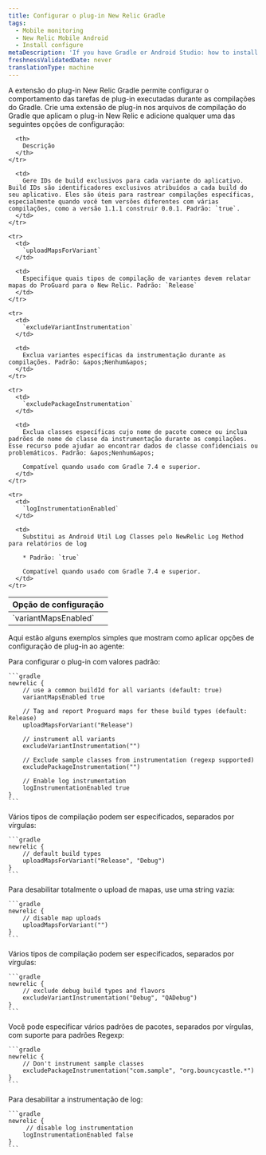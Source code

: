 ```yaml
---
title: Configurar o plug-in New Relic Gradle
tags:
  - Mobile monitoring
  - New Relic Mobile Android
  - Install configure
metaDescription: 'If you have Gradle or Android Studio: how to install New Relic mobile monitoring.'
freshnessValidatedDate: never
translationType: machine
---
```


A extensão do plug-in New Relic Gradle permite configurar o comportamento das tarefas de plug-in executadas durante as compilações do Gradle. Crie uma extensão de plug-in nos arquivos de compilação do Gradle que aplicam o plug-in New Relic e adicione qualquer uma das seguintes opções de configuração:

<table>
  <thead>
    <tr>
      <th style={{ width: "220px" }}>
        Opção de configuração
      </th>

      <th>
        Descrição
      </th>
    </tr>
  </thead>

  <tbody>
    <tr>
      <td>
        `variantMapsEnabled`
      </td>

      <td>
        Gere IDs de build exclusivos para cada variante do aplicativo. Build IDs são identificadores exclusivos atribuídos a cada build do seu aplicativo. Eles são úteis para rastrear compilações específicas, especialmente quando você tem versões diferentes com várias compilações, como a versão 1.1.1 construir 0.0.1. Padrão: `true`.
      </td>
    </tr>

    <tr>
      <td>
        `uploadMapsForVariant`
      </td>

      <td>
        Especifique quais tipos de compilação de variantes devem relatar mapas do ProGuard para o New Relic. Padrão: `Release`
      </td>
    </tr>

    <tr>
      <td>
        `excludeVariantInstrumentation`
      </td>

      <td>
        Exclua variantes específicas da instrumentação durante as compilações. Padrão: &apos;Nenhum&apos;
      </td>
    </tr>

    <tr>
      <td>
        `excludePackageInstrumentation`
      </td>

      <td>
        Exclua classes específicas cujo nome de pacote comece ou inclua padrões de nome de classe da instrumentação durante as compilações. Esse recurso pode ajudar ao encontrar dados de classe confidenciais ou problemáticos. Padrão: &apos;Nenhum&apos;

        Compatível quando usado com Gradle 7.4 e superior.
      </td>
    </tr>

    <tr>
      <td>
        `logInstrumentationEnabled`
      </td>

      <td>
        Substitui as Android Util Log Classes pelo NewRelic Log Method para relatórios de log

        * Padrão: `true`

        Compatível quando usado com Gradle 7.4 e superior.
      </td>
    </tr>
  </tbody>
</table>

Aqui estão alguns exemplos simples que mostram como aplicar opções de configuração de plug-in ao agente:

<CollapserGroup>
  <Collapser id="app-level" title="Exemplo build.gradle no nível do aplicativo">
    Para configurar o plug-in com valores padrão:

    ```gradle
    newrelic {
        // use a common buildId for all variants (default: true)
        variantMapsEnabled true

        // Tag and report Proguard maps for these build types (default: Release)
        uploadMapsForVariant("Release")

        // instrument all variants
        excludeVariantInstrumentation("")

        // Exclude sample classes from instrumentation (regexp supported)
        excludePackageInstrumentation("")

        // Enable log instrumentation
        logInstrumentationEnabled true
    }
    ```
  </Collapser>

  <Collapser id="app-level" title="Ativar uploads de mapas para diversas variantes">
    Vários tipos de compilação podem ser especificados, separados por vírgulas:

    ```gradle
    newrelic {
        // default build types
        uploadMapsForVariant("Release", "Debug")
    }
    ```
  </Collapser>

  <Collapser id="app-level" title="Desativar uploads de mapas">
    Para desabilitar totalmente o upload de mapas, use uma string vazia:

    ```gradle
    newrelic {
        // disable map uploads
        uploadMapsForVariant("")
    }
    ```
  </Collapser>

  <Collapser id="app-level" title="Desabilitar instrumentação de variantes de depuração">
    Vários tipos de compilação podem ser especificados, separados por vírgulas:

    ```gradle
    newrelic {
        // exclude debug build types and flavors
        excludeVariantInstrumentation("Debug", "QADebug")
    }
    ```
  </Collapser>

  <Collapser id="app-level" title="Desabilitar instrumentação de classes específicas">
    Você pode especificar vários padrões de pacotes, separados por vírgulas, com suporte para padrões Regexp:

    ```gradle
    newrelic {
        // Don't instrument sample classes
        excludePackageInstrumentation("com.sample", "org.bouncycastle.*")
    }
    ```
  </Collapser>

  <Collapser id="app-level" title="Desabilitar instrumentação de log">
    Para desabilitar a instrumentação de log:

    ```gradle
    newrelic {
         // disable log instrumentation
        logInstrumentationEnabled false
    }
    ```
  </Collapser>
</CollapserGroup>